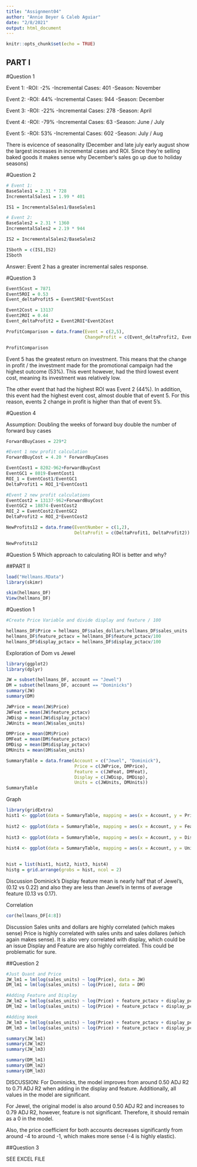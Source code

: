 ---
title: "Assignment04"
author: "Annie Beyer & Caleb Aguiar"
date: "2/8/2021"
output: html_document
---

```{r setup, include=FALSE}
knitr::opts_chunk$set(echo = TRUE)
```

## PART I

#Question 1

Event 1:
-ROI: -2%
-Incremental Cases: 401
-Season: November

Event 2:
-ROI: 44%
-Incremental Cases: 944
-Season: December

Event 3:
-ROI: -22%
-Incremental Cases: 278
-Season: April

Event 4:
-ROI: -79%
-Incremental Cases: 63
-Season: June / July

Event 5:
-ROI: 53%
-Incremental Cases: 602
-Season: July / Aug

There is evicence of seasonality (December and late july early august show the largest increases in incremental cases and ROI. Since they're selling baked goods it makes sense why December's sales go up due to holiday seasons)

#Question 2

```{r}
# Event 1:
BaseSales1 = 2.31 * 728
IncrementalSales1 = 1.99 * 401

IS1 = IncrementalSales1/BaseSales1

# Event 2:
BaseSales2 = 2.31 * 1360
IncrementalSales2 = 2.19 * 944

IS2 = IncrementalSales2/BaseSales2

ISboth = c(IS1,IS2)
ISboth
```

Answer: Event 2 has a greater incremental sales response. 


#Question 3


```{r}
Event5Cost = 7871
Event5ROI = 0.53
Event_deltaProfit5 = Event5ROI*Event5Cost

Event2Cost = 13137
Event2ROI = 0.44
Event_deltaProfit2 = Event2ROI*Event2Cost

ProfitComparison = data.frame(Event = c(2,5),
                              ChangeProfit = c(Event_deltaProfit2, Event_deltaProfit5))

ProfitComparison
```
Event 5 has the greatest return on investment. This means that the change in profit / the investment made for the promotional campaign had the highest outcome (53%). This event however, had the third lowest event cost, meaning its investment was relatively low. 

The other event that had the highest ROI was Event 2 (44%). In addition, this event had the highest event cost, almost double that of event 5. For this reason, events 2 change in profit is higher than that of event 5's.  

#Question 4

Assumption: Doubling the weeks of forward buy double the number of forward buy cases

```{r}
ForwardBuyCases = 229*2

#Event 1 new profit calculation
ForwardBuyCost = 4.20 * ForwardBuyCases

EventCost1 = 8202-962+ForwardBuyCost
EventGC1 = 8019-EventCost1
ROI_1 = EventCost1/EventGC1
DeltaProfit1 = ROI_1*EventCost1

#Event 2 new profit calculations
EventCost2 = 13137-962+ForwardBuyCost
EventGC2 = 18874-EventCost2
ROI_2 = EventCost2/EventGC2
DeltaProfit2 = ROI_2*EventCost2

NewProfits12 = data.frame(EventNumber = c(1,2),
                          DeltaProfit = c(DeltaProfit1, DeltaProfit2))

NewProfits12

```


#Question 5
Which approach to calculating ROI is better and why?



##PART II

```{r}
load("Hellmans.RData")
library(skimr)

skim(hellmans_DF)
View(hellmans_DF)
```

#Question 1

```{r}
#Create Price Variable and divide display and feature / 100

hellmans_DF$Price = hellmans_DF$sales_dollars/hellmans_DF$sales_units
hellmans_DF$feature_pctacv = hellmans_DF$feature_pctacv/100
hellmans_DF$display_pctacv = hellmans_DF$display_pctacv/100


```

Exploration of Dom vs Jewel

```{r}
library(ggplot2)
library(dplyr)

JW = subset(hellmans_DF, account == "Jewel")
DM = subset(hellmans_DF, account == "Dominicks")
summary(JW)
summary(DM)

JWPrice = mean(JW$Price)
JWFeat = mean(JW$feature_pctacv)
JWDisp = mean(JW$display_pctacv)
JWUnits = mean(JW$sales_units)

DMPrice = mean(DM$Price)
DMFeat = mean(DM$feature_pctacv)
DMDisp = mean(DM$display_pctacv)
DMUnits = mean(DM$sales_units)

SummaryTable = data.frame(Account = c("Jewel", "Dominick"),
                          Price = c(JWPrice, DMPrice),
                          Feature = c(JWFeat, DMFeat),
                          Display = c(JWDisp, DMDisp),
                          Units = c(JWUnits, DMUnits))
SummaryTable
```

Graph
```{r}
library(gridExtra)
hist1 <- ggplot(data = SummaryTable, mapping = aes(x = Account, y = Price, fill = Account)) + geom_col() + theme(legend.position = "none", 
                                                                                                                 panel.background = element_blank())
hist2 <- ggplot(data = SummaryTable, mapping = aes(x = Account, y = Feature, fill = Account)) + geom_col()+ theme(legend.position = 'none', 
                                                                                                                 panel.background = element_blank()) 
hist3 <- ggplot(data = SummaryTable, mapping = aes(x = Account, y = Display, fill = Account)) + geom_col()+ theme(legend.position = 'none', 
                                                                                                                 panel.background = element_blank()) 
hist4 <- ggplot(data = SummaryTable, mapping = aes(x = Account, y = Units, fill = Account)) + geom_col()+ theme(legend.position = 'none', 
                                                                                                                 panel.background = element_blank()) 

hist = list(hist1, hist2, hist3, hist4)
histg = grid.arrange(grobs = hist, ncol = 2)

```

Discussion
Dominick's Display feature mean is nearly half that of Jewel's, (0.12 vs 0.22) and also they are less than Jewel's in terms of average feature (0.13 vs 0.17). 


Correlation
```{r}
cor(hellmans_DF[4:8])
```

Discussion
Sales units and dollars are highly correlated (which makes sense)
Price is highly correlated with sales units and sales dollares (which again makes sense). It is also very correlated with display, which could be an issue
Display and Feature are also highly correlated. This could be problematic for sure.

##Question 2

```{r}
#Just Quant and Price
JW_lm1 = lm(log(sales_units) ~ log(Price), data = JW)
DM_lm1 = lm(log(sales_units) ~ log(Price), data = DM)

#Adding Feature and Display
JW_lm2 = lm(log(sales_units) ~ log(Price) + feature_pctacv + display_pctacv, data = JW)
DM_lm2 = lm(log(sales_units) ~ log(Price) + feature_pctacv + display_pctacv, data = DM)

#Adding Week
JW_lm3 = lm(log(sales_units) ~ log(Price) + feature_pctacv + display_pctacv + week, data = JW)
DM_lm3 = lm(log(sales_units) ~ log(Price) + feature_pctacv + display_pctacv + week, data = DM)

summary(JW_lm1)
summary(JW_lm2)
summary(JW_lm3)

summary(DM_lm1)
summary(DM_lm2)
summary(DM_lm3)

```


DISCUSSION:
For Dominicks, the model improves from around 0.50 ADJ R2 to 0.71 ADJ R2 when adding in the display and feature. Additionally, all values in the model are significant.

For Jewel, the original model is also around 0.50 ADJ R2 and increases to 0.79 ADJ R2, however, feature is not significant. Therefore, it should remain as a 0 in the model. 

Also, the price coefficient for both accounts decreases significantly from around -4 to around -1, which makes more sense (-4 is highly elastic).


##Question 3

SEE EXCEL FILE









